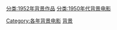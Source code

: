 [[分类:1952年背景作品|分类:1952年背景作品]]
[[分类:1950年代背景电影|分类:1950年代背景电影]]
[[Category:各年背景电影|Category:各年背景电影]]
[[Category:1952年電影|背景]]